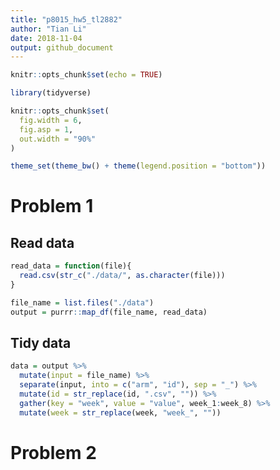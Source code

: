 ```yaml
---
title: "p8015_hw5_tl2882"
author: "Tian Li"
date: 2018-11-04
output: github_document
---
```



```r
knitr::opts_chunk$set(echo = TRUE)

library(tidyverse)

knitr::opts_chunk$set(
  fig.width = 6,
  fig.asp = 1,
  out.width = "90%"
)

theme_set(theme_bw() + theme(legend.position = "bottom"))
```

# Problem 1

## Read data
```r
read_data = function(file){
  read.csv(str_c("./data/", as.character(file)))
}

file_name = list.files("./data")
output = purrr::map_df(file_name, read_data)
```

## Tidy data
```r
data = output %>%
  mutate(input = file_name) %>% 
  separate(input, into = c("arm", "id"), sep = "_") %>% 
  mutate(id = str_replace(id, ".csv", "")) %>% 
  gather(key = "week", value = "value", week_1:week_8) %>% 
  mutate(week = str_replace(week, "week_", ""))
```



# Problem 2
